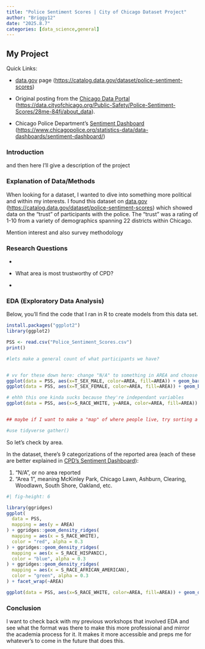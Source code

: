 ```yaml
---
title: "Police Sentiment Scores | City of Chicago Dataset Project"
author: "Briggy12"
date: "2025.8.7"
categories: [data_science,general]
---
```


## My Project

Quick Links:

-   [data.gov](ttps://catalog.data.gov/dataset/police-sentiment-scores "Links to data.gov's webpage featuring the dataset used for this project") page (<https://catalog.data.gov/dataset/police-sentiment-scores>)

-   Original posting from the [Chicago Data Portal](https://data.cityofchicago.org/Public-Safety/Police-Sentiment-Scores/28me-84fj/about_data) (<https://data.cityofchicago.org/Public-Safety/Police-Sentiment-Scores/28me-84fj/about_data>).

-   Chicago Police Department's [Sentiment Dashboard](https://www.chicagopolice.org/statistics-data/data-dashboards/sentiment-dashboard/) (<https://www.chicagopolice.org/statistics-data/data-dashboards/sentiment-dashboard/>)

### Introduction

and then here I'll give a description of the project

### Explanation of Data/Methods

When looking for a dataset, I wanted to dive into something more political and within my interests. I found this dataset on [data.gov](ttps://catalog.data.gov/dataset/police-sentiment-scores "Links to data.gov's webpage featuring the dataset used for this project") ([https://catalog.data.gov/dataset/police-sentiment-scores](ttps://catalog.data.gov/dataset/police-sentiment-scores)) which showed data on the "trust" of participants with the police. The "trust" was a rating of 1-10 from a variety of demographics spanning 22 districts within Chicago.

Mention interest and also survey methodology

### Research Questions

-   

-   What area is most trustworthy of CPD?

-   

### EDA (Exploratory Data Analysis)

Below, you'll find the code that I ran in R to create models from this data set.

```r
install.packages("ggplot2")
library(ggplot2)

PSS <- read.csv("Police_Sentiment_Scores.csv")
print()

#lets make a general count of what participants we have?


# vv for these down here: change "N/A" to something in AREA and choose a different  color palette
ggplot(data = PSS, aes(x=T_SEX_MALE, color=AREA, fill=AREA)) + geom_bar(position="fill")
ggplot(data = PSS, aes(x=T_SEX_FEMALE, color=AREA, fill=AREA)) + geom_bar(position="fill")

# ehhh this one kinda sucks because they're independant variables
ggplot(data = PSS, aes(x=S_RACE_WHITE, y=AREA, color=AREA, fill=AREA)) + geom_point(size=.5, alpha=.5, position="jitter")


## maybe if I want to make a "map" of where people live, try sorting a count-based graph with each of the race categorizations? Therefore omiting their values and just counting the occurances. Could probably make a new variable using the count() function

#use tidyverse gather()

```

So let's check by area.

In the dataset, there's 9 categorizations of the reported area (each of these are better explained in [CPD's Sentiment Dashboard](https://www.chicagopolice.org/statistics-data/data-dashboards/sentiment-dashboard/)):

1.  "N/A", or no area reported
2.  "Area 1", meaning McKinley Park, Chicago Lawn, Ashburn, Clearing, Woodlawn, South Shore, Oakland, etc.

```r
#| fig-height: 6

library(ggridges)
ggplot(
  data = PSS,
  mapping = aes(y = AREA)
) + ggridges::geom_density_ridges(
  mapping = aes(x = S_RACE_WHITE),
  color = "red", alpha = 0.3
) + ggridges::geom_density_ridges(
  mapping = aes(x = S_RACE_HISPANIC),
  color = "blue", alpha = 0.3
) + ggridges::geom_density_ridges(
  mapping = aes(x = S_RACE_AFRICAN_AMERICAN),
  color = "green", alpha = 0.3
) + facet_wrap(~AREA)

ggplot(data = PSS, aes(x=S_RACE_WHITE, color=AREA, fill=AREA)) + geom_density(alpha=.75) + facet_wrap(~AREA)
```

### Conclusion

I want to check back with my previous workshops that involved EDA and see what the format was there to make this more professional and mirror the academia process for it. It makes it more accessible and preps me for whatever's to come in the future that does this.
